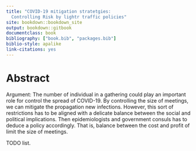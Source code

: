 ```yaml
---
title: "COVID-19 mitigation stratetgies: 
  Controlling Risk by lightr traffic policies"
site: bookdown::bookdown_site
output: bookdown::gitbook
documentclass: book
bibliography: ["book.bib", "packages.bib"]
biblio-style: apalike
link-citations: yes
---
```


# Abstract {-}

  Argument:
  The number of individual in a gathering could play an important
  role for control the spread of COVID-19. By controlling the size of
  meetings, we can mitigate the propagation new infections. However, 
  this sort of restrictions has to be aligned with a delicate balance 
  between the social and political implications. Then epidemiologists 
  and government consuls has to deduce a policy accordingly.
  That is, balance between the cost and profit
  of limit the size of meetings.
  
TODO list.
